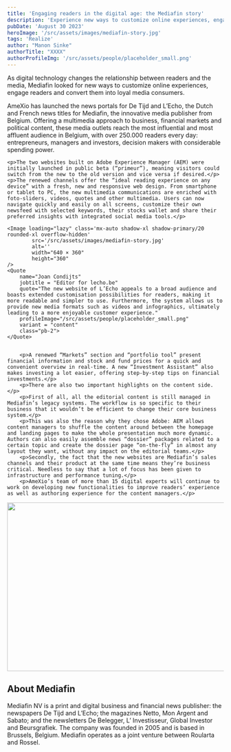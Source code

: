 ```yaml
---
title: 'Engaging readers in the digital age: the Mediafin story'
description: 'Experience new ways to customize online experiences, engage readers and convert them into loyal media consumers with the Mediafin story!'
pubDate: 'August 30 2023'
heroImage: '/src/assets/images/mediafin-story.jpg'
tags: 'Realize'
author: "Manon Sinke"
authorTitle: "XXXX"
authorProfileImg: '/src/assets/people/placeholder_small.png'
---
```


<LayoutSection backgroundColor="dark">
    <p>As digital technology changes the relationship between readers and the media, Mediafin looked for new ways to customize online experiences, engage readers and convert them into loyal media consumers.</p>
    <p>AmeXio has launched the news portals for De Tijd and L’Echo, the Dutch and French news titles for Mediafin, the innovative media publisher from Belgium. Offering a multimedia approach to business, financial markets and political content, these media outlets reach the most influential and most affluent audience in Belgium, with over 250.000 readers every day: entrepreneurs, managers and investors, decision makers with considerable spending power.</p>
</LayoutSection>

<LayoutSection>
    <Quote
        jobtitle = "Editor for tijd.be" 
        quote="Our new website is much simpler and clearer, so the reader can get quickly up to date with the news that matters. The new tijd.be provides more room for depth, analysis and multimedia stories than ever. The interface is tailored to our readers’ needs with new personalised tools." 
        name="Stephanie De Smedt" 
        profileImage="/src/assets/people/placeholder_small.png"
        variant = "content"
        class="pb-2">
    </Quote>

    <p>The two websites built on Adobe Experience Manager (AEM) were initially launched in public beta (“primeur”), meaning visitors could switch from the new to the old version and vice versa if desired.</p>
    <p>The renewed channels offer the “ideal reading experience on any device” with a fresh, new and responsive web design. From smartphone or tablet to PC, the new multimedia communications are enriched with foto-sliders, videos, quotes and other multimedia. Users can now navigate quickly and easily on all screens, customize their own newsfeed with selected keywords, their stocks wallet and share their preferred insights with integrated social media tools.</p>
   
    <Image loading="lazy" class='mx-auto shadow-xl shadow-primary/20 rounded-xl overflow-hidden'
            src='/src/assets/images/mediafin-story.jpg' 
            alt=''
            width="640 × 360"
            height="360"
    />
    <Quote 
        name="Joan Condijts" 
        jobtitle = "Editor for lecho.be" 
        quote="The new website of L’Echo appeals to a broad audience and boasts extended customisation possibilities for readers, making it more readable and simpler to use. Furthermore, the system allows us to provide new media formats such as videos and infographics, ultimately leading to a more enjoyable customer experience." 
        profileImage="/src/assets/people/placeholder_small.png"
        variant = "content"
        class="pb-2">
    </Quote>

     
        <p>A renewed “Markets” section and “portfolio tool” present financial information and stock and fund prices for a quick and convenient overview in real-time. A new “Investment Assistant” also makes investing a lot easier, offering step-by-step tips on financial investments.</p>
        <p>There are also two important highlights on the content side.</p>
        <p>First of all, all the editorial content is still managed in Mediafin’s legacy systems. The workflow is so specific to their business that it wouldn’t be efficient to change their core business system.</p>
        <p>This was also the reason why they chose Adobe: AEM allows content managers to shuffle the content around between the homepage and landing pages to make the whole presentation much more dynamic. Authors can also easily assemble news “dossier” packages related to a certain topic and create the dossier page “on-the-fly” in almost any layout they want, without any impact on the editorial teams.</p>
        <p>Secondly, the fact that the new websites are Mediafin’s sales channels and their product at the same time means they’re business critical. Needless to say that a lot of focus has been given to infrastructure and performance tuning.</p>
        <p>AmeXio’s team of more than 15 digital experts will continue to work on developing new functionalities to improve readers’ experience as well as authoring experience for the content managers.</p>
<Image loading="lazy" class='mx-auto shadow-xl shadow-primary/20 rounded-xl overflow-hidden'
            src='/src/assets/images/overlay-elements-image-packshot-2-tijd@2x-1.png' 
            alt=''
            width="1100"
            height="392"
    />
</LayoutSection>

<LayoutSection backgroundColor="dark">
        <h2>About Mediafin</h2>
        <p>Mediafin NV is a print and digital business and financial news publisher: the newspapers De Tijd and L’Echo; the magazines Netto, Mon Argent and Sabato; and the newsletters De Belegger, L’ Investisseur, Global Investor and Beursgrafiek. The company was founded in 2005 and is based in Brussels, Belgium. Mediafin operates as a joint venture between Roularta and Rossel.</p>
</LayoutSection>